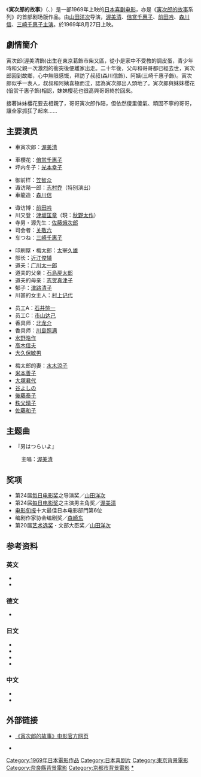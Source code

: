 {{noteTA
|T=zh:男人真命苦; zh-cn:寅次郎的故事; zh-tw:男人真命苦; zh-hk:男人四十戇居居;
|1=zh:男人真命苦; zh-cn:寅次郎的故事; zh-tw:男人真命苦; zh-hk:男人四十戇居居;
}}
{{Infobox Film
| name = 寅次郎的故事<br><small>男はつらいよ<br>It's Tough Being a Man</small>
| image = 
| caption = 
| director = [[山田洋次|山田洋次]]
| producer = 上村力
| writer = 山田洋次<br>森崎东
| starring = [[渥美清|渥美清]]<br>[[倍赏千惠子|倍赏千惠子]]<br>[[前田吟|前田吟]]<br>[[森川信|森川信]]<br>[[三崎千惠子|三崎千惠子]]<br>[[太宰久雄|太宰久雄]]<br>[[光本幸子|光本幸子]]<br>[[志村乔|志村乔]]<br>[[笠智众|笠智众]]
| music = [[山本直纯|山本直纯]]
| cinematography = 高羽哲夫
| editing = 石井岩
| distributor = [[松竹|松竹]]
| released = 1969年8月27日
| runtime = 91分钟
| country = {{JPN}}
| language = 日语
| budget = 
| gross = JPY 110,000,000
| preceded_by = 
| followed_by = [[寅次郎的故事2_我爱我阿妈|寅次郎的故事2 我爱我阿妈]]
}}

《'''寅次郎的故事'''》（{{lang-ja|男はつらいよ}}、{{lang-en|It's Tough Being a Man}}）是一部1969年上映的[[日本|日本]][[喜剧电影|喜剧电影]]，亦是《[[寅次郎的故事|寅次郎的故事]]系列》的首部剧场版作品。由[[山田洋次|山田洋次]]导演，[[渥美清|渥美清]]、[[倍赏千惠子|倍赏千惠子]]、[[前田吟|前田吟]]、[[森川信|森川信]]、[[三崎千惠子|三崎千惠子]][[主演|主演]]。於1969年8月27日上映。

==劇情簡介==
寅次郎(渥美清飾)出生在東京葛飾市柴又區，從小是家中不受教的調皮蛋，青少年時和父親一次激烈的衝突後便離家出走。二十年後，父母和哥哥都已經去世，寅次郎回到故鄉，心中無限感慨，拜訪了叔叔(森川信飾)、阿姨(三崎千惠子飾)。寅次郎似乎一表人，叔叔和阿姨喜極而泣，認為寅次郎出人頭地了。寅次郎與妹妹櫻花(倍赏千惠子飾)相認，妹妹櫻花也很高興哥哥終於回來。

接著妹妹櫻花要去相親了，哥哥寅次郎作陪，但依然傻里傻氣、頑固不寧的哥哥，讓全家抓狂了起來......

==主要演员==
* 車寅次郎：[[渥美清|渥美清]]

* 車櫻花：[[倍赏千惠子|倍赏千惠子]]
* 坪内冬子：[[光本幸子|光本幸子]]

* 御前样：[[笠智众|笠智众]]
* 诹访飚一郎：[[志村乔|志村乔]]（特别演出）
* 車龍造：[[森川信|森川信]]

* 诹访博：[[前田吟|前田吟]]
* 川又登：[[津坂匡章|津坂匡章]]（現：[[秋野太作|秋野太作]]）
* 寺男・源先生：[[佐藤蛾次郎|佐藤蛾次郎]]
* 司会者：[[关敬六|关敬六]]
* 车つね：[[三崎千惠子|三崎千惠子]]

* 印刷屋・梅太郎：[[太宰久雄|太宰久雄]]
* 部长：[[近江俊辅|近江俊辅]]
* 道夫：[[广川太一郎|广川太一郎]]
* 道夫的父亲：[[石島戻太郎|石島戻太郎]]
* 道夫的母亲：[[志贺真津子|志贺真津子]]
* 郁子：[[津路清子|津路清子]]
* 川甚的女主人：[[村上记代|村上记代]]

* 员工A：[[石井愃一|石井愃一]]
* 员工C：[[市山达己|市山达己]]
* 香具师：[[北龙介|北龙介]]
* 香具师：[[川島照满|川島照满]]
* [[水野晧作|水野晧作]]
* [[高木信夫|高木信夫]]
* [[大久保敏男|大久保敏男]]

* 梅太郎的妻：[[水木涼子|水木涼子]]
* [[米本善子|米本善子]]
* [[大塚君代|大塚君代]]
* [[谷よしの|谷よしの]]
* [[後藤泰子|後藤泰子]]
* [[秩父晴子|秩父晴子]]
* [[佐藤和子|佐藤和子]]

==主题曲==
* 『男はつらいよ』
:主唱：[[渥美清|渥美清]]

==奖项==
* 第24届[[每日电影奖|每日电影奖]]之导演奖／[[山田洋次|山田洋次]]
* 第24届[[每日电影奖|每日电影奖]]之主演男主角奖／[[渥美清|渥美清]]
* [[电影旬报|电影旬报]]十大最佳日本电影部門第6位
* 编剧作家协会编剧奖／[[森崎东|森崎东]]
* 第20届[[艺术选奖|艺术选奖]]・文部大臣奖／[[山田洋次|山田洋次]]

==参考资料==
===英文===
* {{cite web|url=http://ftvdb.bfi.org.uk/sift/title/45418|title=OTOKO WA TSURAI YO (1969)|accessdate=2011-01-18|publisher=英国电影协会|language=en|archive-url=https://web.archive.org/web/20121017211743/http://ftvdb.bfi.org.uk/sift/title/45418|archive-date=2012-10-17|dead-url=yes}}
* {{cite web|url=http://www.citwf.com/film257058.htm|title=OTOKO WA TSURAIYO|accessdate=2011-01-18|publisher=Complete Index to World Film|language=en|archive-url=https://web.archive.org/web/20120910235222/http://www.citwf.com/film257058.htm|archive-date=2012-09-10|dead-url=yes}}

===德文===
* {{cite web|url=http://www.molodezhnaja.ch/torasan1.htm|title=TORA-SAN, OUR LOVABLE TRAMP|accessdate=2011-01-18|publisher=[http://www.molodezhnaja.ch/ www.molodezhnaja.ch]|language=de|archive-date=2010-11-26|archive-url=https://web.archive.org/web/20101126213940/http://molodezhnaja.ch/torasan1.htm|dead-url=no}}

===日文===
* {{cite web|url=http://www.allcinema.net/prog/show_c.php?num_c=142980|title=男はつらいよ(1969)|accessdate=2011-01-18|publisher=[http://www.allcinema.net/ www.allcinema.net]|language=ja|archive-date=2011-11-07|archive-url=https://web.archive.org/web/20111107235800/http://www.allcinema.net/prog/show_c.php?num_c=142980|dead-url=no}}
* {{cite web|url=http://www.japanese-cinema-db.jp/details/11169|title=男はつらいよ|accessdate=2011-01-18|publisher=[http://www.japanese-cinema-db.jp/index.php 日本电影院数据库]（[[日本文化厅|日本文化厅]]）|language=ja|deadurl=yes|archiveurl=https://web.archive.org/web/20111008092611/http://www.japanese-cinema-db.jp/details/11169|archivedate=2011-10-08}}
* {{cite web|url=http://www.jmdb.ne.jp/1969/cs002860.htm|title=男はつらいよ|accessdate=2011-01-18|language=ja|publisher=[[日本电影数据库|日本电影数据库]]|archive-url=https://web.archive.org/web/20110514040917/http://www.jmdb.ne.jp/1969/cs002860.htm|archive-date=2011-05-14|dead-url=yes}}
* {{cite web|url=http://www.kinejun.jp/cinema/id/22759|title=男はつらいよ|accessdate=2011-01-18|language=ja|publisher=[[电影旬报|电影旬报]]|deadurl=yes|archiveurl=https://web.archive.org/web/20110212091824/http://www.kinejun.jp/cinema/id/22759|archivedate=2011-02-12}}

===中文===
* {{cite web|url=http://movie.douban.com/subject/1298487/|title=男人之苦|accessdate=2011-01-24|publisher=豆瓣电影|archive-date=2011-01-22|archive-url=https://web.archive.org/web/20110122220312/http://movie.douban.com/subject/1298487/|dead-url=no}}
* {{cite web|url= http://www.mask9.com/taxonomy/term/176810|title= 寅次郎的故事|accessdate= 2011-01-24|publisher= 好戏网|archive-date= 2020-04-15|archive-url= https://web.archive.org/web/20200415015024/https://www.mask9.com/taxonomy/term/176810}}

==外部链接==
{{Portal|日本|电影}}
*{{ja icon}} [https://web.archive.org/web/20110225111327/http://www.tora-san.jp/toranomaki/movie01/ 《寅次郎的故事》电影官方网页]
*{{en icon}} {{imdb title|0064777|寅次郎的故事}}

{{寅次郎的故事}}

{{DEFAULTSORT:Tora-san-01}}
[[Category:1969年日本電影作品|Category:1969年日本電影作品]]
[[Category:日本喜剧片|Category:日本喜剧片]]
[[Category:東京背景電影|Category:東京背景電影]]
[[Category:奈良縣背景電影|Category:奈良縣背景電影]]
[[Category:京都市背景電影|Category:京都市背景電影]]
[[Category:寅次郎的故事系列|*]]